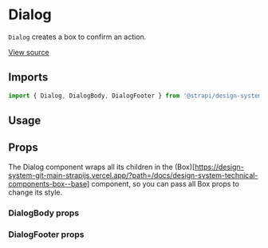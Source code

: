 

<Meta of={DialogStories} />

# Dialog

`Dialog` creates a box to confirm an action.

[View source](https://github.com/strapi/design-system/tree/main/packages/design-system/src/Dialog)

## Imports

```js
import { Dialog, DialogBody, DialogFooter } from '@strapi/design-system';
```

## Usage

<Canvas of={DialogStories.Base} />

## Props

The Dialog component wraps all its children in the
(Box)\[https://design-system-git-main-strapijs.vercel.app/?path=/docs/design-system-technical-components-box--base]
component, so you can pass all Box props to change its style.

<TypeTable of={Dialog} />

### DialogBody props

<TypeTable of={DialogBody} />

### DialogFooter props

<TypeTable of={DialogFooter} />
